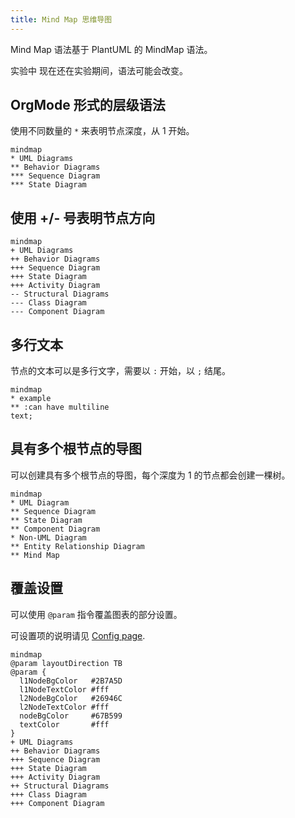 ```yaml
---
title: Mind Map 思维导图
---
```


Mind Map 语法基于 PlantUML 的 MindMap 语法。

<span class="badge badge--info">实验中</span> 现在还在实验期间，语法可能会改变。

## OrgMode 形式的层级语法

使用不同数量的 `*` 来表明节点深度，从 1 开始。

```pintora play
mindmap
* UML Diagrams
** Behavior Diagrams
*** Sequence Diagram
*** State Diagram
```

## 使用 +/- 号表明节点方向

```pintora play
mindmap
+ UML Diagrams
++ Behavior Diagrams
+++ Sequence Diagram
+++ State Diagram
+++ Activity Diagram
-- Structural Diagrams
--- Class Diagram
--- Component Diagram
```

## 多行文本

节点的文本可以是多行文字，需要以 `:` 开始，以 `;` 结尾。

```pintora play
mindmap
* example
** :can have multiline
text;
```

## 具有多个根节点的导图

可以创建具有多个根节点的导图，每个深度为 1 的节点都会创建一棵树。

```pintora play
mindmap
* UML Diagram
** Sequence Diagram
** State Diagram
** Component Diagram
* Non-UML Diagram
** Entity Relationship Diagram
** Mind Map
```

## 覆盖设置

可以使用 `@param` 指令覆盖图表的部分设置。

可设置项的说明请见 [Config page](../configuration/config.md#mindmap).

```pintora play
mindmap
@param layoutDirection TB
@param {
  l1NodeBgColor   #2B7A5D
  l1NodeTextColor #fff
  l2NodeBgColor   #26946C
  l2NodeTextColor #fff
  nodeBgColor     #67B599
  textColor       #fff
}
+ UML Diagrams
++ Behavior Diagrams
+++ Sequence Diagram
+++ State Diagram
+++ Activity Diagram
++ Structural Diagrams
+++ Class Diagram
+++ Component Diagram
```
